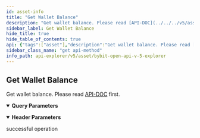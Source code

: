 ```yaml
---
id: asset-info
title: "Get Wallet Balance"
description: "Get wallet balance. Please read [API-DOC](../../../v5/asset/asset-info#) first."
sidebar_label: Get Wallet Balance
hide_title: true
hide_table_of_contents: true
api: {"tags":["asset"],"description":"Get wallet balance. Please read [API-DOC](../../../v5/asset/asset-info#) first.","operationId":"asset-info","parameters":[{"name":"apiKey","in":"header","description":"If not input, the default one will be used","required":false,"schema":{"type":"string"}},{"name":"secret","in":"header","description":"If not input, the default one will be used","required":false,"schema":{"type":"string"}},{"name":"accountType","in":"query","description":"Account type","required":true,"schema":{"type":"string","enum":["UNIFIED"]}},{"name":"coin","in":"query","description":"Coin name","required":false,"schema":{"type":"string"}}],"responses":{"200":{"description":"successful operation"}},"method":"get","path":"/v5/asset/transfer/query-asset-info","servers":[{"url":"https://api-testnet.bybit.com","description":"Testnet server"}],"info":{"description":"Collection of v5 Restul API\n","version":"3.0.0","title":"Bybit Open API v5 explorer"},"postman":{"name":"Get Wallet Balance","description":{"content":"Get wallet balance. Please read [API-DOC](../../../v5/asset/asset-info#) first.","type":"text/plain"},"url":{"path":["v5","asset","transfer","query-asset-info"],"host":["{{baseUrl}}"],"query":[{"disabled":false,"description":{"content":"(Required) Account type","type":"text/plain"},"key":"accountType","value":""},{"disabled":false,"description":{"content":"Coin name","type":"text/plain"},"key":"coin","value":""}],"variable":[]},"header":[{"disabled":false,"description":{"content":"If not input, the default one will be used","type":"text/plain"},"key":"apiKey","value":""},{"disabled":false,"description":{"content":"If not input, the default one will be used","type":"text/plain"},"key":"secret","value":""}],"method":"GET"}}
sidebar_class_name: "get api-method"
info_path: api-explorer/v5/asset/bybit-open-api-v-5-explorer
---
```



## Get Wallet Balance



Get wallet balance. Please read [API-DOC](../../../v5/asset/asset-info#) first.

<details style={{"marginBottom":"1rem"}} data-collapsed={false} open={true}><summary style={{}}><strong>Query Parameters</strong></summary><div><ul><ParamsItem className={"paramsItem"} param={{"name":"accountType","in":"query","description":"Account type","required":true,"schema":{"type":"string","enum":["UNIFIED"]}}}></ParamsItem><ParamsItem className={"paramsItem"} param={{"name":"coin","in":"query","description":"Coin name","required":false,"schema":{"type":"string"}}}></ParamsItem></ul></div></details><details style={{"marginBottom":"1rem"}} data-collapsed={false} open={true}><summary style={{}}><strong>Header Parameters</strong></summary><div><ul><ParamsItem className={"paramsItem"} param={{"name":"apiKey","in":"header","description":"If not input, the default one will be used","required":false,"schema":{"type":"string"}}}></ParamsItem><ParamsItem className={"paramsItem"} param={{"name":"secret","in":"header","description":"If not input, the default one will be used","required":false,"schema":{"type":"string"}}}></ParamsItem></ul></div></details><div><ApiTabs><TabItem label={"200"} value={"200"}><div>

successful operation

</div><div></div></TabItem></ApiTabs></div>
      